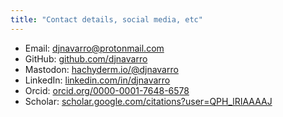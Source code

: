 ```yaml
---
title: "Contact details, social media, etc"
---
```


- Email: [djnavarro@protonmail.com](mailto:djnavarro@protonmail.com)
- GitHub: [github.com/djnavarro](https://github.com/djnavarro)
- Mastodon: [hachyderm.io/@djnavarro](https://hachyderm.io/@djnavarro)
- LinkedIn: [linkedin.com/in/djnavarro](https://www.linkedin.com/in/djnavarro)
<!-- 
- YouTube: [www.youtube.com/c/daniellenavarro77](https://www.youtube.com/c/daniellenavarro77)
- Twitter (defunct): [twitter.com/djnavarro](https://twitter.com/djnavarro)
-->
- Orcid: [orcid.org/0000-0001-7648-6578](https://orcid.org/0000-0001-7648-6578)
- Scholar: [scholar.google.com/citations?user=QPH_lRIAAAAJ](https://scholar.google.com/citations?user=QPH_lRIAAAAJ)
